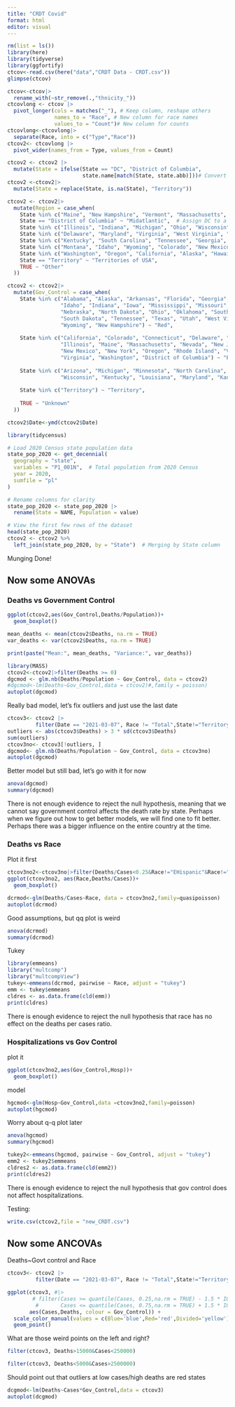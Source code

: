 ```yaml
---
title: "CRDT Covid"
format: html
editor: visual
---
```


```r
rm(list = ls())
library(here)
library(tidyverse)
library(ggfortify)
ctcov<-read.csv(here("data","CRDT Data - CRDT.csv"))
glimpse(ctcov)
```

```r
ctcov<-ctcov|>
  rename_with(~str_remove(.,"thnicity_"))
ctcovlong <- ctcov |>
  pivot_longer(cols = matches("_"), # Keep column, reshape others
               names_to = "Race", # New column for race names
               values_to = "Count")# New column for counts
ctcovlong<-ctcovlong|>
  separate(Race, into = c("Type","Race"))
ctcov2<- ctcovlong |>
  pivot_wider(names_from = Type, values_from = Count)
```

```r
ctcov2 <- ctcov2 |>
  mutate(State = ifelse(State == "DC", "District of Columbia", 
                        state.name[match(State, state.abb)]))# Convert abbreviations to full names
ctcov2 <-ctcov2|>
  mutate(State = replace(State, is.na(State), "Territory"))
```

```r
ctcov2 <- ctcov2|>
  mutate(Region = case_when(
    State %in% c("Maine", "New Hampshire", "Vermont", "Massachusetts", "Rhode Island", "Connecticut", "New York", "New Jersey", "Pennsylvania") ~ "Northeast",
    State == "District of Columbia" ~ "Midatlantic",  # Assign DC to a region
    State %in% c("Illinois", "Indiana", "Michigan", "Ohio", "Wisconsin", "Iowa", "Minnesota", "Missouri", "North Dakota", "South Dakota", "Nebraska", "Kansas") ~ "Midwest",
    State %in% c("Delaware", "Maryland", "Virginia", "West Virginia", "North Carolina") ~ "Midatlantic",
    State %in% c("Kentucky", "South Carolina", "Tennessee", "Georgia", "Florida", "Alabama", "Mississippi", "Arkansas", "Louisiana", "Texas", "Oklahoma") ~ "South",
    State %in% c("Montana", "Idaho", "Wyoming", "Colorado", "New Mexico", "Arizona", "Utah", "Nevada") ~ "West",
    State %in% c("Washington", "Oregon", "California", "Alaska", "Hawaii") ~ "Pacific",
    State == "Territory" ~ "Territories of USA",
    TRUE ~ "Other"
  ))

```

```r
ctcov2 <- ctcov2|>
  mutate(Gov_Control = case_when(
    State %in% c("Alabama", "Alaska", "Arkansas", "Florida", "Georgia", 
                 "Idaho", "Indiana", "Iowa", "Mississippi", "Missouri", "Montana", 
                 "Nebraska", "North Dakota", "Ohio", "Oklahoma", "South Carolina", 
                 "South Dakota", "Tennessee", "Texas", "Utah", "West Virginia", 
                 "Wyoming", "New Hampshire") ~ "Red",
                 
    State %in% c("California", "Colorado", "Connecticut", "Delaware", "Hawaii", 
                 "Illinois", "Maine", "Massachusetts", "Nevada", "New Jersey", 
                 "New Mexico", "New York", "Oregon", "Rhode Island", "Vermont", 
                 "Virginia", "Washington", "District of Columbia") ~ "Blue",
                 
    State %in% c("Arizona", "Michigan", "Minnesota", "North Carolina", "Pennsylvania", 
                 "Wisconsin", "Kentucky", "Louisiana", "Maryland", "Kansas") ~ "Divided",
                 
    State %in% c("Territory") ~ "Territory",
                 
    TRUE ~ "Unknown"
  ))

```

```r
ctcov2$Date<-ymd(ctcov2$Date)
```

```r
library(tidycensus)

# Load 2020 Census state population data
state_pop_2020 <- get_decennial(
  geography = "state", 
  variables = "P1_001N",  # Total population from 2020 Census
  year = 2020, 
  sumfile = "pl"
)

# Rename columns for clarity
state_pop_2020 <- state_pop_2020 |>
  rename(State = NAME, Population = value)

# View the first few rows of the dataset
head(state_pop_2020)
ctcov2 <- ctcov2 %>%
  left_join(state_pop_2020, by = "State")  # Merging by State column

```

Munging Done!

## Now some ANOVAs

### Deaths vs Government Control

```r
ggplot(ctcov2,aes(Gov_Control,Deaths/Population))+
  geom_boxplot()
```

```r
mean_deaths <- mean(ctcov2$Deaths, na.rm = TRUE)
var_deaths <- var(ctcov2$Deaths, na.rm = TRUE)

print(paste("Mean:", mean_deaths, "Variance:", var_deaths))
```

```r
library(MASS)
ctcov2<-ctcov2|>filter(Deaths >= 0)
dgcmod <- glm.nb(Deaths/Population ~ Gov_Control, data = ctcov2)
#dgcmod<-lm(Deaths~Gov_Control,data = ctcov2)#,family = poisson)
autoplot(dgcmod)
```

Really bad model, let's fix outliers and just use the last date

```r
ctcov3<- ctcov2 |>
         filter(Date == "2021-03-07", Race != "Total",State!="Territory" )
outliers <- abs(ctcov3$Deaths) > 3 * sd(ctcov3$Deaths)
sum(outliers)
ctcov3no<- ctcov3[!outliers, ]
dgcmod<- glm.nb(Deaths/Population ~ Gov_Control, data = ctcov3no)
autoplot(dgcmod)
```

Better model but still bad, let's go with it for now

```r
anova(dgcmod)
summary(dgcmod)
```

There is not enough evidence to reject the null hypothesis, meaning that we cannot say government control affects the death rate by state. Perhaps when we figure out how to get better models, we will find one to fit better. Perhaps there was a bigger influence on the entire country at the time.

### Deaths vs Race

Plot it first

```r
ctcov3no2<-ctcov3no|>filter(Deaths/Cases<0.25&Race!="EHispanic"&Race!="ENonHispanic"&Race!="EUnknown")
ggplot(ctcov3no2, aes(Race,Deaths/Cases))+
  geom_boxplot()
```

```r
dcrmod<-glm(Deaths/Cases~Race, data = ctcov3no2,family=quasipoisson)
autoplot(dcrmod)
```

Good assumptions, but qq plot is weird

```r
anova(dcrmod)
summary(dcrmod)
```

Tukey

```r
library(emmeans)
library("multcomp")
library("multcompView")
tukey<-emmeans(dcrmod, pairwise ~ Race, adjust = "tukey")
emm <- tukey$emmeans
cldres <- as.data.frame(cld(emm))
print(cldres)
```

There is enough evidence to reject the null hypothesis that race has no effect on the deaths per cases ratio.

### Hospitalizations vs Gov Control

plot it

```r
ggplot(ctcov3no2,aes(Gov_Control,Hosp))+
  geom_boxplot()
```

model

```r
hgcmod<-glm(Hosp~Gov_Control,data =ctcov3no2,family=poisson)
autoplot(hgcmod)
```

Worry about q-q plot later

```r
anova(hgcmod)
summary(hgcmod)
```

```r
tukey2<-emmeans(hgcmod, pairwise ~ Gov_Control, adjust = "tukey")
emm2 <- tukey2$emmeans
cldres2 <- as.data.frame(cld(emm2))
print(cldres2)
```

There is enough evidence to reject the null hypothesis that gov control does not affect hospitalizations.

Testing:

```r
write.csv(ctcov2,file = "new_CRDT.csv")

```

## Now some ANCOVAs

Deaths\~Govt control and Race

```r
ctcov3<- ctcov2 |>
         filter(Date == "2021-03-07", Race != "Total",State!="Territory" )
```

```r
ggplot(ctcov3, #|>
        # filter(Cases >= quantile(Cases, 0.25,na.rm = TRUE) - 1.5 * IQR(Cases,na.rm = TRUE) & 
         #       Cases <= quantile(Cases, 0.75,na.rm = TRUE) + 1.5 * IQR(Cases,na.rm = TRUE)),
       aes(Cases,Deaths, colour = Gov_Control)) +
  scale_color_manual(values = c(Blue='blue',Red='red',Divided='yellow'))+
  geom_point()
```

What are those weird points on the left and right?

```r
filter(ctcov3, Deaths>15000&Cases<250000)
```

```r
filter(ctcov3, Deaths<5000&Cases>2500000)
```

Should point out that outliers at low cases/high deaths are red states

```r
dcgmod<-lm(Deaths~Cases*Gov_Control,data = ctcov3)
autoplot(dcgmod)
```
